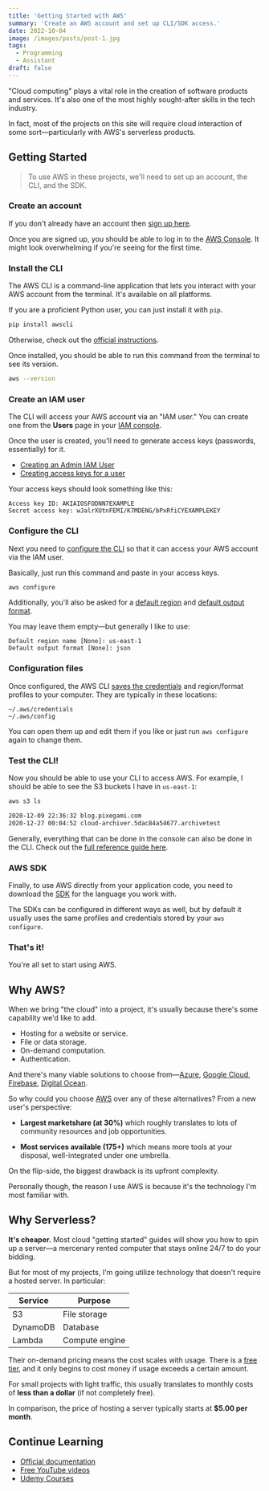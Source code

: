 ```yaml
---
title: 'Getting Started with AWS'
summary: 'Create an AWS account and set up CLI/SDK access.'
date: 2022-10-04
image: /images/posts/post-1.jpg
tags:
  - Programming
  - Assistant
draft: false
---
```


"Cloud computing" plays a vital role in the creation of software products and services. It's also one of the most highly sought-after skills in the tech industry.

In fact, most of the projects on this site will require cloud interaction of some sort—particularly with AWS's serverless products.

## Getting Started

> To use AWS in these projects, we'll need to set up an account, the CLI, and the SDK.

### Create an account

If you don't already have an account then [sign up here](https://portal.aws.amazon.com/billing/signup#/start).

Once you are signed up, you should be able to log in to the [AWS Console](https://aws.amazon.com/console/). It might look overwhelming if you're seeing for the first time.

### Install the CLI

The AWS CLI is a command-line application that lets you interact with your AWS account from the terminal. It's available on all platforms.

If you are a proficient Python user, you can just install it with `pip`.

```bash
pip install awscli
```

Otherwise, check out the [official instructions](https://docs.aws.amazon.com/cli/latest/userguide/cli-chap-install.html).

Once installed, you should be able to run this command from the terminal to see its version.

```bash
aws --version
```

### Create an IAM user

The CLI will access your AWS account via an "IAM user." You can create one from the **Users** page in your [IAM console](https://console.aws.amazon.com/iam).

Once the user is created, you'll need to generate access keys (passwords, essentially) for it.

- [Creating an Admin IAM User](https://docs.aws.amazon.com/IAM/latest/UserGuide/getting-started_create-admin-group.html)
- [Creating access keys for a user](https://docs.aws.amazon.com/IAM/latest/UserGuide/id_credentials_access-keys.html#Using_CreateAccessKey)

Your access keys should look something like this:

```
Access key ID: AKIAIOSFODNN7EXAMPLE
Secret access key: wJalrXUtnFEMI/K7MDENG/bPxRfiCYEXAMPLEKEY
```

### Configure the CLI

Next you need to [configure the CLI](https://docs.aws.amazon.com/cli/latest/userguide/cli-configure-quickstart.html) so that it can access your AWS account via the IAM user.

Basically, just run this command and paste in your access keys.

```bash
aws configure
```

Additionally, you'll also be asked for a [default region](https://docs.aws.amazon.com/cli/latest/userguide/cli-configure-quickstart.html#cli-configure-quickstart-region) and [default output format](https://docs.aws.amazon.com/cli/latest/userguide/cli-configure-quickstart.html#cli-configure-quickstart-format).

You may leave them empty—but generally I like to use:

```
Default region name [None]: us-east-1
Default output format [None]: json
```

### Configuration files

Once configured, the AWS CLI [saves the credentials](https://docs.aws.amazon.com/cli/latest/userguide/cli-configure-files.html) and region/format profiles to your computer. They are typically in these locations:

```
~/.aws/credentials
~/.aws/config
```

You can open them up and edit them if you like or just run `aws configure` again to change them.

### Test the CLI!

Now you should be able to use your CLI to access AWS. For example, I should be able to see the S3 buckets I have in `us-east-1`:

```bash
aws s3 ls

2020-12-09 22:36:32 blog.pixegami.com
2020-12-27 00:04:52 cloud-archiver.5dac84a54677.archivetest
```

Generally, everything that can be done in the console can also be done in the CLI. Check out the [full reference guide here](https://docs.aws.amazon.com/cli/latest/index.html).

### AWS SDK

Finally, to use AWS directly from your application code, you need to download the [SDK](https://aws.amazon.com/tools/) for the language you work with.

The SDKs can be configured in different ways as well, but by default it usually uses the same profiles and credentials stored by your `aws configure`.

### That's it!

You're all set to start using AWS.

## Why AWS?

When we bring "the cloud" into a project, it's usually because there's some capability we'd like to add.

- Hosting for a website or service.
- File or data storage.
- On-demand computation.
- Authentication.

And there's many viable solutions to choose from—[Azure](https://azure.microsoft.com/en-au/), [Google Cloud](https://cloud.google.com), [Firebase](https://firebase.google.com), [Digital Ocean](https://try.digitalocean.com).

So why could you choose [AWS](https://aws.amazon.com/what-is-aws/) over any of these alternatives? From a new user's perspective:

- **Largest marketshare (at 30%)** which roughly translates to lots of community resources and job opportunities.

- **Most services available (175+)** which means more tools at your disposal, well-integrated under one umbrella.

On the flip-side, the biggest drawback is its upfront complexity.

Personally though, the reason I use AWS is because it's the technology I'm most familiar with.

## Why Serverless?

**It's cheaper.** Most cloud "getting started" guides will show you how to spin up a server—a mercenary rented computer that stays online 24/7 to do your bidding.

But for most of my projects, I'm going utilize technology that doesn't require a hosted server. In particular:

| Service  | Purpose        |
| -------- | -------------- |
| S3       | File storage   |
| DynamoDB | Database       |
| Lambda   | Compute engine |

Their on-demand pricing means the cost scales with usage. There is a [free tier](https://aws.amazon.com/free/?all-free-tier.sort-by=item.additionalFields.SortRank&all-free-tier.sort-order=asc), and it only begins to cost money if usage exceeds a certain amount.

For small projects with light traffic, this usually translates to monthly costs of **less than a dollar** (if not completely free).

In comparison, the price of hosting a server typically starts at **$5.00 per month**.

## Continue Learning

- [Official documentation](https://aws.amazon.com/getting-started/)
- [Free YouTube videos](https://www.youtube.com/watch?v=ubCNZRNjhyo)
- [Udemy Courses](https://www.udemy.com/course/aws-certified-developer-associate/)
